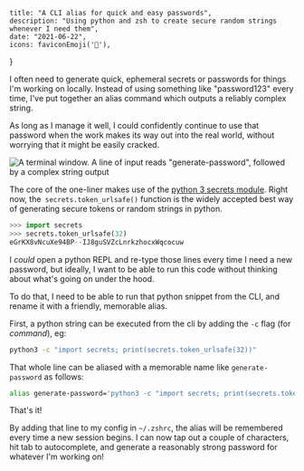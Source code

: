 
    title: "A CLI alias for quick and easy passwords",
    description: "Using python and zsh to create secure random strings whenever I need them",
    date: "2021-06-22",
    icons: faviconEmoji('🔐'),
}

I often need to generate quick, ephemeral secrets or passwords for things I'm working on locally. Instead of using something like "password123" every time, I've put together an alias command which outputs a reliably complex string.

As long as I manage it well, I could confidently continue to use that password when the work makes its way out into the real world, without worrying that it might be easily cracked.

![A terminal window. A line of input reads "generate-password", followed by a complex string output](/images/a-cli-alias-for-quick-and-easy-passwords/screenshot.png "The snippet in action")

The core of the one-liner makes use of the [python 3 secrets module](https://docs.python.org/3/library/secrets.html#secrets.token_urlsafe). Right now, the` secrets.token_urlsafe()` function is the widely accepted best way of generating secure tokens or random strings in python.

```python
>>> import secrets
>>> secrets.token_urlsafe(32)
eGrKX8vNcuXe94BP--IJ8guSVZcLnrkzhocxWqcocuw
```


I _could_ open a python REPL and re-type those lines every time I need a new password, but ideally, I want to be able to run this code without thinking about what's going on under the hood.

To do that, I need to be able to run that python snippet from the CLI, and rename it with a friendly, memorable alias.

First, a python string can be executed from the cli by adding the `-c` flag (for _command_), eg:

```sh
python3 -c "import secrets; print(secrets.token_urlsafe(32))"
```


That whole line can be aliased with a memorable name like `generate-password` as follows:

```sh
alias generate-password='python3 -c "import secrets; print(secrets.token_urlsafe(32))"'
```


That's it!

By adding that line to my config in `~/.zshrc`, the alias will be remembered every time a new session begins. I can now tap out a couple of characters, hit tab to autocomplete, and generate a reasonably strong password for whatever I'm working on!
